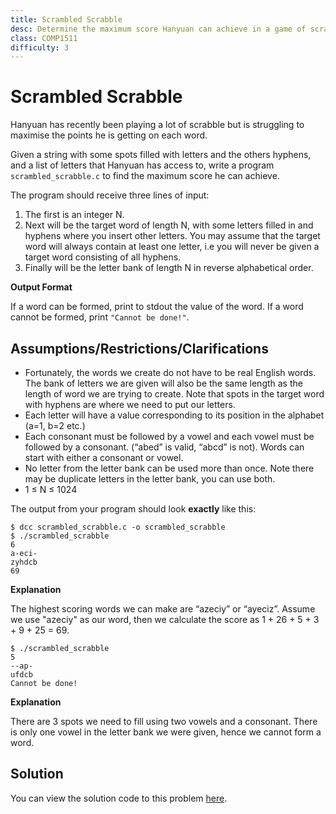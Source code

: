 ```yaml
---
title: Scrambled Scrabble
desc: Determine the maximum score Hanyuan can achieve in a game of scrabble
class: COMP1511
difficulty: 3
---
```



# Scrambled Scrabble

Hanyuan has recently been playing a lot of scrabble but is struggling to maximise the points he is getting on each word. 

Given a string with some spots filled with letters and the others hyphens, and a list of letters that Hanyuan has access to, write a program `scrambled_scrabble.c` to find the maximum score he can achieve.

The program should receive three lines of input:

1. The first is an integer N.
2. Next will be the target word of length N, with some letters filled in and hyphens where you insert other letters. You may assume that the target word will always contain at least one letter, i.e you will never be given a target word consisting of all hyphens.
3. Finally will be the letter bank of length N in reverse alphabetical order.

**Output Format**

If a word can be formed, print to stdout the value of the word. If a word cannot be formed, print `"Cannot be done!"`.

## Assumptions/Restrictions/Clarifications

- Fortunately, the words we create do not have to be real English words. The bank of letters we are given will also be the same length as the length of word we are trying to create. Note that spots in the target word with hyphens are where we need to put our letters.
- Each letter will have a value corresponding to its position in the alphabet (a=1, b=2 etc.)
- Each consonant must be followed by a vowel and each vowel must be followed by a consonant. (“abed” is valid, “abcd” is not). Words can start with either a consonant or vowel.
- No letter from the letter bank can be used more than once. Note there may be duplicate letters in the letter bank, you can use both.
- 1 ≤ N ≤ 1024

The output from your program should look **exactly** like this:

```bash:~/1511-revision/scrambled_scrabble
$ dcc scrambled_scrabble.c -o scrambled_scrabble
$ ./scrambled_scrabble
6
a-eci-
zyhdcb
69
```

**Explanation**

The highest scoring words we can make are “azeciy” or “ayeciz”. Assume we use "azeciy" as our word, then we calculate the score as 1 + 26 + 5 + 3 + 9 + 25 = 69.

```bash:~/1511-revision/scrambled_scrabble
$ ./scrambled_scrabble
5
--ap-
ufdcb
Cannot be done!
```

**Explanation**

There are 3 spots we need to fill using two vowels and a consonant. There is only one vowel in the letter bank we were given, hence we cannot form a word.

## Solution

You can view the solution code to this problem [here](https://github.com/csesoc/comp1511-revision-t1-2022/blob/master/solutions/scrambled-scrabble/solution.c).

